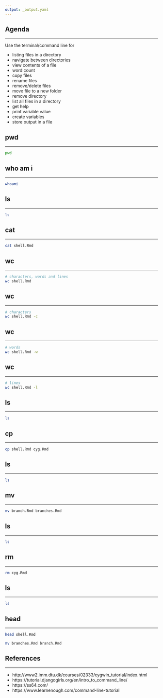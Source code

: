 ```yaml
---
output: _output.yaml
---
```


## {data-background="forcats.png"}

## Agenda

<hr>

Use the terminal/command line for 

- listing files in a directory
- navigate between directories
- view contents of a file
- word count
- copy files
- rename files
- remove/delete files
- move file to a new folder
- remove directory
- list all files in a directory
- get help 
- print variable value
- create variables
- store output in a file

## pwd

<hr>

```sh
pwd
```

## who am i

<hr>

```sh
whoami
```

## ls

<hr>

```sh
ls
```

## cat

<hr>

```sh
cat shell.Rmd
```

## wc

<hr>

```sh
# characters, words and lines
wc shell.Rmd
```

## wc

<hr>

```sh
# characters
wc shell.Rmd -c
```

## wc

<hr>

```sh
# words
wc shell.Rmd -w
```

## wc

<hr>

```sh
# lines
wc shell.Rmd -l
```

## ls

<hr>

```sh
ls
```


## cp

<hr>

```sh
cp shell.Rmd cyg.Rmd
```

## ls

<hr>

```sh
ls
```

## mv

<hr>

```sh
mv branch.Rmd branches.Rmd
```

## ls

<hr>

```sh
ls
```

## rm

<hr>

```sh
rm cyg.Rmd
```

## ls

<hr>

```sh
ls
```

## head

<hr>

```sh
head shell.Rmd
```

```sh
mv branches.Rmd branch.Rmd
```

## References 

<hr>

- http://www2.imm.dtu.dk/courses/02333/cygwin_tutorial/index.html
- https://tutorial.djangogirls.org/en/intro_to_command_line/
- https://ss64.com/
- https://www.learnenough.com/command-line-tutorial

## {data-background="thankyou.png"}
  
